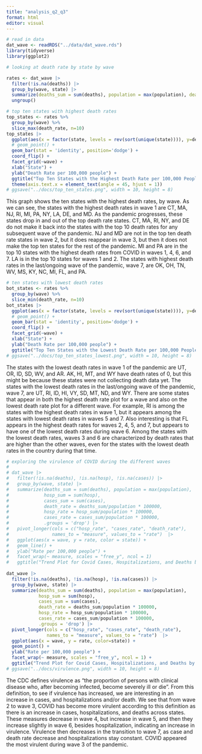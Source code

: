```yaml
---
title: "analysis_q2_q3"
format: html
editor: visual
---
```


```r
# read in data
dat_wave <- readRDS("../data/dat_wave.rds")
library(tidyverse)
library(ggplot2)
```

```r
# looking at death rate by state by wave

rates <- dat_wave |>
  filter(!is.na(deaths)) |>
  group_by(wave, state) |>
  summarize(deaths_sum = sum(deaths), population = max(population), death_rate = deaths_sum/population * 100000) |>
  ungroup()

# top ten states with highest death rates
top_states <- rates %>%
  group_by(wave) %>%
  slice_max(death_rate, n=10)
top_states |>
  ggplot(aes(x = factor(state, levels = rev(sort(unique(state)))), y=death_rate, fill=state)) +
  # geom_point() +
  geom_bar(stat = 'identity', position='dodge') +
  coord_flip() +
  facet_grid(~wave) +
  xlab("State") +
  ylab("Death Rate per 100,000 people") +
  ggtitle("Top Ten States with the Highest Death Rate per 100,000 People by COVID-19 Wave") +
  theme(axis.text.x = element_text(angle = 45, hjust = 1))
# ggsave("../docs/top_ten_states.png", width = 10, height = 8)
```

This graph shows the ten states with the highest death rates, by wave. As we can see, the states with the highest death rates in wave 1 are CT, MA, NJ, RI, MI, PA, NY, LA, DE, and MD. As the pandemic progresses, these states drop in and out of the top death rate states. CT, MA, RI, NY, and DE do not make it back into the states with the top 10 death rates for any subsequent wave of the pandemic. NJ and MD are not in the top ten death rate states in wave 2, but it does reappear in wave 3, but then it does not make the top ten states for the rest of the pandemic. MI and PA are in the top 10 states with the highest death rates from COVID in waves 1, 4, 6, and 7. LA is in the top 10 states for waves 1 and 2. The states with highest death rates in the last/ongoing wave of the pandemic, wave 7, are OK, OH, TN, WV, MS, KY, NC, MI, FL, and PA.

```r
# ten states with lowest death rates
bot_states <- rates %>%
  group_by(wave) %>%
  slice_min(death_rate, n=10)
bot_states |>
  ggplot(aes(x = factor(state, levels = rev(sort(unique(state)))), y=death_rate, fill=state)) +
  # geom_point() +
  geom_bar(stat = 'identity', position='dodge') +
  coord_flip() +
  facet_grid(~wave) +
  xlab("State") +
  ylab("Death Rate per 100,000 people") +
  ggtitle("Top Ten States with the Lowest Death Rate per 100,000 People by COVID-19 Wave")
# ggsave("../docs/top_ten_states_lowest.png", width = 10, height = 8)
```

The states with the lowest death rates in wave 1 of the pandemic are UT, OR, ID, SD, WV, and AR. AK, HI, MT, and WY have death rates of 0, but this might be because these states were not collecting death data yet. The states with the lowest death rates in the last/ongoing wave of the pandemic, wave 7, are UT, RI, ID, HI, VY, SD, MT, ND, and WY. There are some states that appear in both the highest death rate plot for a wave and also on the lowest death rate plot for a different wave. For example, RI is among the states with the highest death rates in wave 1, but it appears among the states with lowest death rates in waves 5 and 7. Also interesting is that FL appears in the highest death rates for waves 2, 4, 5, and 7, but appears to have one of the lowest death rates during wave 6. Among the states with the lowest death rates, waves 3 and 6 are characterized by death rates that are higher than the other waves, even for the states with the lowest death rates in the country during that time.

```r
# exploring the virulence of COVID during the different waves
# 
# dat_wave |>
#   filter(!is.na(deaths), !is.na(hosp), !is.na(cases)) |>
#   group_by(wave, state) |>
#   summarize(deaths_sum = sum(deaths), population = max(population),
#             hosp_sum = sum(hosp),
#             cases_sum = sum(cases),
#             death_rate = deaths_sum/population * 100000,
#             hosp_rate = hosp_sum/population * 100000,
#             cases_rate = cases_sum/population * 100000,
#             .groups = 'drop') |>
#   pivot_longer(cols = c("hosp_rate", "cases_rate", "death_rate"),
#                names_to = "measure", values_to = "rate")  |> 
#   ggplot(aes(x = wave, y = rate, color = state)) + 
#   geom_line() +
#   ylab("Rate per 100,000 people") +
#   facet_wrap(~ measure, scales = "free_y", ncol = 1) 
#   ggtitle("Trend Plot for Covid Cases, Hospitalizations, and Deaths by Wave")
  
dat_wave |>
  filter(!is.na(deaths), !is.na(hosp), !is.na(cases)) |>
  group_by(wave, state) |>
  summarize(deaths_sum = sum(deaths), population = max(population),
            hosp_sum = sum(hosp),
            cases_sum = sum(cases),
            death_rate = deaths_sum/population * 100000,
            hosp_rate = hosp_sum/population * 100000,
            cases_rate = cases_sum/population * 100000,
            .groups = 'drop') |>
  pivot_longer(cols = c("hosp_rate", "cases_rate", "death_rate"),
               names_to = "measure", values_to = "rate")  |> 
  ggplot(aes(x = wave, y = rate, color=state)) + 
  geom_point() +
  ylab("Rate per 100,000 people") +
  facet_wrap(~ measure, scales = "free_y", ncol = 1) +
  ggtitle("Trend Plot for Covid Cases, Hospitalizations, and Deaths by Wave")
# ggsave("../docs/virulence.png", width = 10, height = 8)
```

The CDC defines virulence as "the proportion of persons with clinical disease who, after becoming infected, become severely ill or die". From this definition, to see if virulence has increased, we are interesting in an increase in cases, and hospitalizations and/or death. We see that from wave 2 to wave 3, COVID has become more virulent according to this definition as there is an increase in cases, hospitalizations, and deaths across states. These measures decrease in wave 4, but increase in wave 5, and then they increase slightly in wave 6, besides hospitalization, indicating an increase in virulence. Virulence then decreases in the transition to wave 7, as case and death rate decrease and hospitalizations stay constant. COVID appeared the most virulent during wave 3 of the pandemic.

